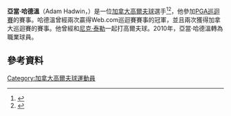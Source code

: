 {{Expand language| en }}
'''亞當·哈德溫'''（Adam Hadwin，{{bd|1987年|11月2日}}）是一位[[加拿大|加拿大]][[高爾夫球|高爾夫球]]選手<ref>{{Cite web |url=http://gatewaytour.bluegolf.com/bluegolf/gway10/profile/ahadwin9/bio.htm |title=Gateway Tour profile |accessdate=2016-02-02 |archive-date=2011-10-06 |archive-url=https://web.archive.org/web/20111006233101/http://gatewaytour.bluegolf.com/bluegolf/gway10/profile/ahadwin9/bio.htm |dead-url=no }}</ref><ref name=cantour>{{Cite web |url=http://www.cantour.com/leagues/cantour_player.cfm?clientid=3776&leagueid=0&playerid=2064 |title=Canadian Tour profile |accessdate=2016-02-02 |archive-date=2011-09-27 |archive-url=https://web.archive.org/web/20110927143559/http://www.cantour.com/leagues/cantour_player.cfm?clientid=3776&leagueid=0&playerid=2064 |dead-url=no }}</ref>，他參加[[PGA巡迴賽|PGA巡迴賽]]的賽事。哈德溫曾經兩次贏得Web.com巡迴賽賽事的冠軍，並且兩次獲得加拿大巡迴賽的賽事。他曾經和[[尼克·泰勒|尼克·泰勒]]一起打高爾夫球。2010年，亞當·哈德溫轉為職業球員。

==參考資料==
{{reflist}}
[[Category:加拿大高爾夫球運動員|Category:加拿大高爾夫球運動員]]